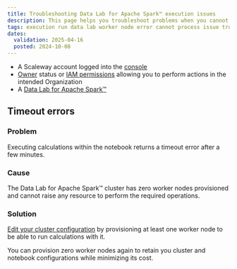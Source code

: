 ```yaml
---
title: Troubleshooting Data Lab for Apache Spark™ execution issues
description: This page helps you troubleshoot problems when you cannot execute calculations with your Data Lab for Apache Spark™ cluster
tags: execution run data lab worker node error cannot process issue troubleshooting solution
dates:
  validation: 2025-04-16
  posted: 2024-10-08
---
```



<Requirements />

- A Scaleway account logged into the [console](https://console.scaleway.com)
- [Owner](/iam/concepts/#owner) status or [IAM permissions](/iam/concepts/#permission) allowing you to perform actions in the intended Organization
- A [Data Lab for Apache Spark™](/data-lab/how-to/create-data-lab/)

## Timeout errors

### Problem

Executing calculations within the notebook returns a timeout error after a few minutes.

### Cause

The Data Lab for Apache Spark™ cluster has zero worker nodes provisioned and cannot raise any resource to perform the required operations.

### Solution

[Edit your cluster configuration](/data-lab/how-to/manage-delete-data-lab/) by provisioning at least one worker node to be able to run calculations with it.

<Message type="note">
You can provision zero worker nodes again to retain you cluster and notebook configurations while minimizing its cost.
</Message>

